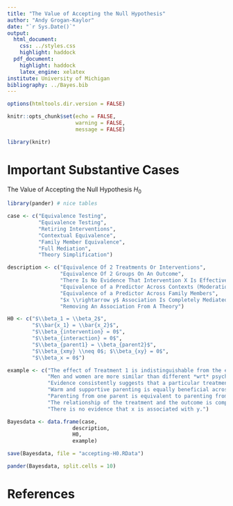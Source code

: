 ```yaml
---
title: "The Value of Accepting the Null Hypothesis"
author: "Andy Grogan-Kaylor"
date: "`r Sys.Date()`"
output:
  html_document: 
    css: ../styles.css
    highlight: haddock
  pdf_document: 
    highlight: haddock
    latex_engine: xelatex
institute: University of Michigan
bibliography: ../Bayes.bib
---
```


```r

options(htmltools.dir.version = FALSE)

knitr::opts_chunk$set(echo = FALSE,
                      warning = FALSE,
                      message = FALSE)

library(knitr)

```

# Important Substantive Cases

The Value of Accepting the Null Hypothesis $H_0$

```r

library(pander) # nice tables

case <- c("Equivalence Testing",
          "Equivalence Testing",
          "Retiring Interventions",
          "Contextual Equivalence",
          "Family Member Equivalence",
          "Full Mediation",
          "Theory Simplification")

description <- c("Equivalence Of 2 Treatments Or Interventions",
                 "Equivalence Of 2 Groups On An Outcome",
                 "There Is No Evidence That Intervention X Is Effective",
                 "Equivalence of a Predictor Across Contexts (Moderation)",
                 "Equivalence of a Predictor Across Family Members",
                 "$x \\rightarrow y$ Association Is Completely Mediated; No Direct Effect",
                 "Removing An Association From A Theory")

H0 <- c("$\\beta_1 = \\beta_2$",
        "$\\bar{x_1} = \\bar{x_2}$",
        "$\\beta_{intervention} = 0$",
        "$\\beta_{interaction} = 0$",
        "$\\beta_{parent1} = \\beta_{parent2}$",
        "$\\beta_{xmy} \\neq 0$; $\\beta_{xy} = 0$",
        "$\\beta_x = 0$")

example <- c("The effect of Treatment 1 is indistinguishable from the effect of Treatment 2 (especially important if one treatment is much more expensive, or time consuming than another).",
             "Men and women are more similar than different *wrt* psychological processes [@Hyde2005].", 
             "Evidence consistently suggests that a particular treatment has near zero effect.",
             "Warm and supportive parenting is equally beneficial across different contexts or countries.",
             "Parenting from one parent is equivalent to parenting from another parent",
             "The relationship of the treatment and the outcome is completely mediated by mechanism *m*.",
             "There is no evidence that x is associated with y.")

Bayesdata <- data.frame(case, 
                     description,
                     H0,
                     example)

save(Bayesdata, file = "accepting-H0.RData")

pander(Bayesdata, split.cells = 10)

```

# References






